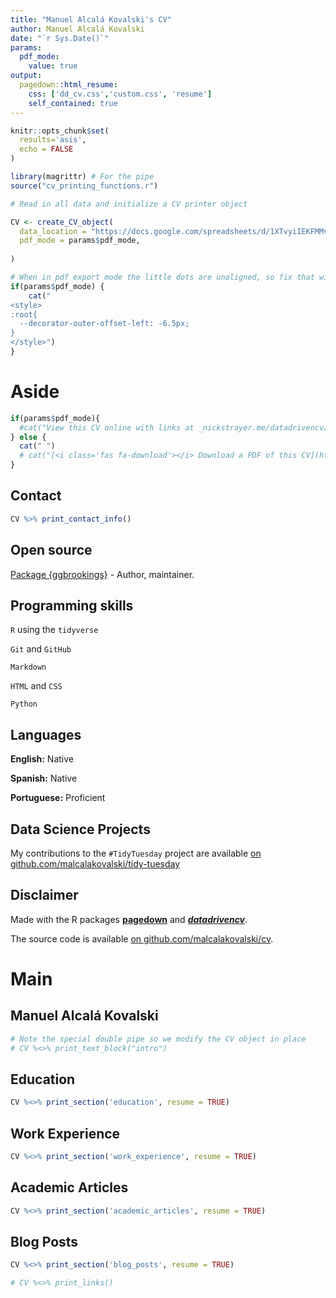 ```yaml
---
title: "Manuel Alcalá Kovalski's CV"
author: Manuel Alcalá Kovalski
date: "`r Sys.Date()`"
params:
  pdf_mode:
    value: true
output:
  pagedown::html_resume:
    css: ['dd_cv.css','custom.css', 'resume']
    self_contained: true
---
```


```r
knitr::opts_chunk$set(
  results='asis', 
  echo = FALSE
)

library(magrittr) # For the pipe
source("cv_printing_functions.r")

# Read in all data and initialize a CV printer object

CV <- create_CV_object(
  data_location = "https://docs.google.com/spreadsheets/d/1XTvyiIEKFMMvLIQnL5shIUXv2_Y1atyEqZNkEUtZIs4/edit?usp=sharing",  
  pdf_mode = params$pdf_mode,
  
)

```
<!-- inicio font awesome -->
<script src="https://kit.fontawesome.com/1f72d6921a.js" crossorigin="anonymous"></script>


```r
# When in pdf export mode the little dots are unaligned, so fix that with some conditional CSS.
if(params$pdf_mode) {
    cat("
<style>
:root{
  --decorator-outer-offset-left: -6.5px;
}
</style>")
}
```


Aside
================================================================================


```r
if(params$pdf_mode){
  #cat("View this CV online with links at _nickstrayer.me/datadrivencv/_")
} else {
  cat(" ")
  # cat("[<i class='fas fa-download'></i> Download a PDF of this CV](https://github.com/malcalakovalski/cv/raw/master/alcala_kovalski_cv.pdf)")
}
```

Contact {#contact}
--------------------------------------------------------------------------------

```r
CV %>% print_contact_info()
```

Open source {#opensource}
--------------------------------------------------------------------------------

<i class="fas fa-box-open"></i> [Package {ggbrookings}](https://brookingsinstitution.github.io/ggbrookings/) - Author, maintainer. 


Programming skills {#skills}
--------------------------------------------------------------------------------

<i class="fab fa-r-project"></i> `R` using the <i class="fa fa-area-chart" aria-hidden="true"></i>
 `tidyverse`

<i class="fas fa-code-branch"></i> `Git` and <i class="fab fa-github"></i> `GitHub`

<i class='fab fa-markdown fa-fw fa-1x'></i> `Markdown`

<i class="fab fa-html5"></i> `HTML` and <i class="fab fa-css3-alt"></i> `CSS`

<i class="fab fa-python"></i> `Python`

Languages {#languages}
--------------------------------------------------------------------------------

**English:** Native

**Spanish:** Native

**Portuguese:** Proficient

Data Science Projects {#projects}
--------------------------------------------------------------------------------

My contributions to the `#TidyTuesday` project are available [on github.com/malcalakovalski/tidy-tuesday](https://github.com/malcalakovalski/cv)

Disclaimer {#disclaimer style="width: var(--sidebar-width); padding-left: var(--sidebar-horizontal-padding);"}
--------------------------------------------------------------------------------

Made with the R packages [**pagedown**](https://github.com/rstudio/pagedown) and [***datadrivencv***](https://github.com/nstrayer/datadrivencv). 

The source code is available [on github.com/malcalakovalski/cv](https://github.com/malcalakovalski/cv).


Main
================================================================================

Manuel Alcalá Kovalski {#title}
--------------------------------------------------------------------------------

```r
# Note the special double pipe so we modify the CV object in place
# CV %<>% print_text_block("intro") 
```



Education {data-icon=graduation-cap data-concise=true}
--------------------------------------------------------------------------------

```r
CV %<>% print_section('education', resume = TRUE)
```



Work Experience {data-icon=laptop}
--------------------------------------------------------------------------------

```r
CV %<>% print_section('work_experience', resume = TRUE)
```



Academic Articles {data-concise=false}
--------------------------------------------------------------------------------

```r
CV %<>% print_section('academic_articles', resume = TRUE)
```


Blog Posts {data-icon=pen data-concise=false}
--------------------------------------------------------------------------------

```r
CV %<>% print_section('blog_posts', resume = TRUE)
```



```r
# CV %<>% print_links()
```

